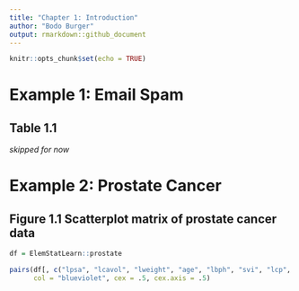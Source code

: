 ```yaml
---
title: "Chapter 1: Introduction"
author: "Bodo Burger"
output: rmarkdown::github_document
---
```


```r
knitr::opts_chunk$set(echo = TRUE)
```

# Example 1: Email Spam

## Table 1.1

*skipped for now*

# Example 2: Prostate Cancer

## Figure 1.1 Scatterplot matrix of prostate cancer data

```r
df = ElemStatLearn::prostate

pairs(df[, c("lpsa", "lcavol", "lweight", "age", "lbph", "svi", "lcp", "gleason", "pgg45")],
      col = "blueviolet", cex = .5, cex.axis = .5)
```

